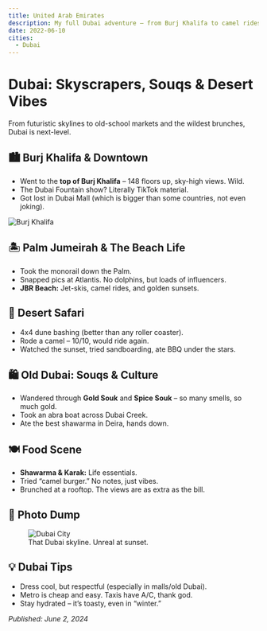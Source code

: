 ```yaml
---
title: United Arab Emirates
description: My full Dubai adventure – from Burj Khalifa to camel rides, shawarma, and souqs.
date: 2022-06-10
cities:
  - Dubai
---
```


# Dubai: Skyscrapers, Souqs & Desert Vibes

From futuristic skylines to old-school markets and the wildest brunches, Dubai is next-level.

## 🏙️ Burj Khalifa & Downtown

- Went to the **top of Burj Khalifa** – 148 floors up, sky-high views. Wild.
- The Dubai Fountain show? Literally TikTok material.
- Got lost in Dubai Mall (which is bigger than some countries, not even joking).

![Burj Khalifa](https://images.unsplash.com/photo-1506744038136-46273834b3fb?auto=format&fit=crop&w=800&q=80)

## 🏝️ Palm Jumeirah & The Beach Life

- Took the monorail down the Palm.
- Snapped pics at Atlantis. No dolphins, but loads of influencers.
- **JBR Beach:** Jet-skis, camel rides, and golden sunsets.

## 🐪 Desert Safari

- 4x4 dune bashing (better than any roller coaster).
- Rode a camel – 10/10, would ride again.
- Watched the sunset, tried sandboarding, ate BBQ under the stars.

## 🛍️ Old Dubai: Souqs & Culture

- Wandered through **Gold Souk** and **Spice Souk** – so many smells, so much gold.
- Took an abra boat across Dubai Creek.
- Ate the best shawarma in Deira, hands down.

## 🍽️ Food Scene

- **Shawarma & Karak:** Life essentials.
- Tried “camel burger.” No notes, just vibes.
- Brunched at a rooftop. The views are as extra as the bill.

## 📸 Photo Dump

<figure>
  <img
    src="https://images.unsplash.com/photo-1465101046530-73398c7f28ca?auto=format&fit=crop&w=800&q=80"
    alt="Dubai City"
  />
  <figcaption>That Dubai skyline. Unreal at sunset.</figcaption>
</figure>

## 💡 Dubai Tips

- Dress cool, but respectful (especially in malls/old Dubai).
- Metro is cheap and easy. Taxis have A/C, thank god.
- Stay hydrated – it’s toasty, even in “winter.”

_Published: June 2, 2024_
